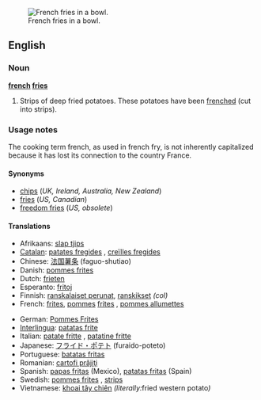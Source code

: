 [[Image:Pommes-1.jpg|thumb|French fries in a bowl.]]
==English==

===Noun===
{{wikipedia}}
'''[[french]] [[fries]]'''

# {{context|mostly|_|US|Canada}} Strips of deep fried potatoes.  These potatoes have been [[frenched]] (cut into strips).

===Usage notes===
The cooking term french, as used in french fry, is not inherently capitalized because it has lost its connection to the country France.

====Synonyms====
{{rfc-level|Synonyms at L4+ not in L3 POS section}}
*[[chips]] (''UK, Ireland, Australia, New Zealand'')
*[[fries]] (''US, Canadian'')
*[[freedom fries]] (''US, obsolete'')

====Translations====
{{trans-top|deep fried strips of potato}}
*Afrikaans: [[slap tjips]]
*[[Catalan]]: [[patates fregides]] {{f}}, [[creïlles fregides]] {{f}}
*Chinese: [[法国薯条]] (faguo-shutiao)
*Danish: [[pommes frites]] {{fpl}}
*Dutch: [[frieten]]
*Esperanto: [[fritoj]]
*Finnish: [[ranskalaiset perunat]], [[ranskikset]] ''(col)''
*French: [[frites]], [[pomme]]s [[frites]] {{fpl}}, [[pommes allumettes]] {{f}}
{{trans-mid}}
*German: [[Pommes Frites]] {{fpl}}
*[[Interlingua]]: [[patatas frite]]
*Italian: [[patate fritte]] {{fpl}}, [[patatine fritte]] {{fpl}}
*Japanese: [[フライド・ポテト]] (furaido-poteto)
*Portuguese: [[batatas fritas]]
*Romanian: [[cartofi prăjiţi]] {{mpl}}
*Spanish: [[papas fritas]] (Mexico), [[patatas fritas]] (Spain)
*Swedish: [[pommes frites]] {{c}}, [[strips]] {{p}}
*Vietnamese: [[khoai tây chiên]] ''(literally: ''fried western potato'')''
{{trans-bottom}}